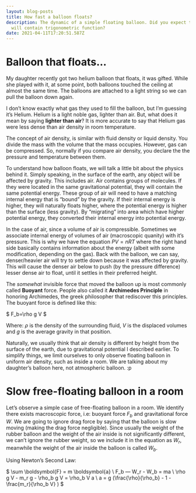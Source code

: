 ```yaml
---
layout: blog-posts
title: How fast a balloon floats?
description: The dynamic of a simple floating balloon. Did you expect that it
  will contain trigonometric function?
date: 2021-04-11T17:20:51.587Z
---
```

# Balloon that floats...

My daughter recently got two helium balloon that floats, it was gifted. While she played with it, at some point, both balloons touched the ceiling at almost the same time. The balloons are attached to a light string so we can pull the balloon down again.

I don’t know exactly what gas they used to fill the balloon, but I’m guessing it’s Helium. Helium is a light noble gas, lighter than air. But, what does it mean by saying **lighter than air**? It is more accurate to say that Helium gas were less dense than air density in room temperature.

The concept of air density, is similar with fluid density or liquid density. You divide the mass with the volume that the mass occupies. However, gas can be compressed. So, normally if you compare air density, you declare the the pressure and temperature between them.

To understand how balloon floats, we will talk a little bit about the physics behind it. Simply speaking, in the surface of the earth, any object will be affected by gravity. This includes air. Air contains groups of molecules. If they were located in the same gravitational potential, they will contain the same potential energy.                  These group of air will need to have a matching internal energy that is “bound” by the gravity. If their internal energy is higher, they will naturally floats higher, where the potential energy is higher than the surface (less gravity). By “migrating” into area which have higher potential energy, they converted their internal energy into potential energy.

In the case of air, since a volume of air is compressible. Sometimes we associate internal energy of volumes of air (macroscopic quanity) with it’s pressure. This is why we have the equation $PV=nRT$ where the right hand side basically contains information about the energy (albeit with some modification, depending on the gas). Back with the balloon, we can say, denser/heavier air will try to settle down because it was affected by gravity. This will cause the denser air below to push (by the pressure difference) lesser dense air to float, until it settles in their preferred height.

The *somewhat* invisible force that moved the balloon up is most commonly called **Buoyant** force. People also called it **Archimedes Principle** in honoring Archimedes, the greek philosopher that rediscover this principles. The buoyant force is defined like this:

$
F_b=\rho g V
$

Where: $\rho$ is the density of the surrounding fluid, $V$ is the displaced volumes and $g$ is the average gravity in that position.

Naturally, we usually think that air density is different by height from the surface of the earth, due to gravitational potential I described earlier. To simplify things, we limit ourselves to only observe floating balloon in uniform air density, such as inside a room. We are talking about my daughter’s balloon here, not atmospheric balloon. :p

# Slow free-floating balloon in a room

Let’s observe a simple case of free-floating balloon in a room. We identify there exists macroscopic force, i.e: buoyant force $F_b$ and gravitational force $W$. We are going to ignore drag force by saying that the balloon is slow moving (making the drag force negligible). Since usually the weight of the rubber balloon and the weight of the air inside is not significantly different, we can’t ignore the rubber weight, so we include it in the equation as $W_r$, meanwhile the weight of the air inside the balloon is called $W_b$.

Using Newton’s Second Law:

$
\sum \boldsymbol{F} = m \boldsymbol{a} \\
F_b — W_r - W_b = ma \\
\rho g V - m_r g - \rho_b g V = \rho_b V a \\
a = g (\frac{\rho}{\rho_b} - 1 - \frac{m_r}{\rho_b V} )
$

